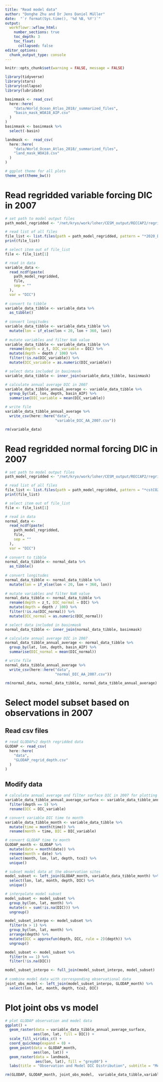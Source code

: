 ```yaml
---
title: "Read model data"
author: "Donghe Zhu and Dr Jens Daniel Müller"
date:  "`r format(Sys.time(), '%d %B, %Y')`"
output: 
  workflowr::wflow_html:
    number_sections: true
    toc_depth: 3
    toc_float:
      collapsed: false
editor_options:
  chunk_output_type: console
---
```


```r
knitr::opts_chunk$set(warning = FALSE, message = FALSE)
```

```r
library(tidyverse)
library(stars)
library(collapse)
library(lubridate)
```

```r

basinmask <- read_csv(
  here::here(
    "data/World_Ocean_Atlas_2018/_summarized_files",
    "basin_mask_WOA18_AIP.csv"
  )
)
basinmask <- basinmask %>%
  select(-basin)

landmask <-  read_csv(
  here::here(
    "data/World_Ocean_Atlas_2018/_summarized_files",
    "land_mask_WOA18.csv"
  )
)

```

```r
# ggplot theme for all plots
theme_set(theme_bw())
```

# Read regridded variable forcing DIC in 2007

```r

# set path to model output files
path_model_regridded <- "/net/kryo/work/loher/CESM_output/RECCAP2/regridded/"

# read list of all files
file_list <- list.files(path = path_model_regridded, pattern = "*2020_DIC_2007.nc")
print(file_list)

# select item out of file_list
file <- file_list[1]

# read in data
variable_data <-
  read_ncdf(paste(
    path_model_regridded,
    file,
    sep = ""
  ),
  var = "DIC")
  
# convert to tibble
variable_data_tibble <- variable_data %>%
  as_tibble()
  
# convert longitudes
variable_data_tibble <- variable_data_tibble %>%
  mutate(lon = if_else(lon < 20, lon + 360, lon))
  
# mutate variables and filter NaN value
variable_data_tibble <- variable_data_tibble %>%
  rename(depth = z_t, DIC_variable = DIC) %>%
  mutate(depth = depth / 100) %>%
  filter(!is.na(DIC_variable)) %>%
  mutate(DIC_variable = as.numeric(DIC_variable))

# select data included in basinmask
variable_data_tibble <- inner_join(variable_data_tibble, basinmask) 

# calculate annual average DIC in 2007
variable_data_tibble_annual_average <- variable_data_tibble %>%
  group_by(lat, lon, depth, basin_AIP) %>%
  summarise(DIC_variable = mean(DIC_variable))

# write file
variable_data_tibble_annual_average %>%
  write_csv(here::here("data",
                       "variable_DIC_AA_2007.csv"))

rm(variable_data)

```

# Read regridded normal forcing DIC in 2007

```r

# set path to model output files
path_model_regridded <- "/net/kryo/work/loher/CESM_output/RECCAP2/regridded/"

# read list of all files
file_list <- list.files(path = path_model_regridded, pattern = "*cstCO2_DIC_2007.nc")
print(file_list)

# select item out of file_list
file <- file_list[1]

# read in data
normal_data <-
  read_ncdf(paste(
    path_model_regridded,
    file,
    sep = ""
  ),
  var = "DIC")
  
# convert to tibble
normal_data_tibble <- normal_data %>%
  as_tibble()
  
# convert longitudes
normal_data_tibble <- normal_data_tibble %>%
  mutate(lon = if_else(lon < 20, lon + 360, lon))
  
# mutate variables and filter NaN value
normal_data_tibble <- normal_data_tibble %>%
  rename(depth = z_t, DIC_normal = DIC) %>%
  mutate(depth = depth / 100) %>%
  filter(!is.na(DIC_normal)) %>%
  mutate(DIC_normal = as.numeric(DIC_normal))

# select data included in basinmask
normal_data_tibble <- inner_join(normal_data_tibble, basinmask) 

# calculate annual average DIC in 2007
normal_data_tibble_annual_average <- normal_data_tibble %>%
  group_by(lat, lon, depth, basin_AIP) %>%
  summarise(DIC_normal = mean(DIC_normal))

# write file
normal_data_tibble_annual_average %>%
  write_csv(here::here("data",
                       "normal_DIC_AA_2007.csv"))

rm(normal_data, normal_data_tibble, normal_data_tibble_annual_average)

```


# Select model subset based on observations in 2007


## Read csv files

```r

# read GLODAPv2 depth regridded data
GLODAP <- read_csv(
  here::here(
    "data",
    "GLODAP_regrid_depth.csv"
  )
)

```

## Modify data

```r

# calculate annual average and filter surface DIC in 2007 for plotting
variable_data_tibble_annual_average_surface <- variable_data_tibble_annual_average %>%
  filter(depth == 5) %>%
  rename(DIC = DIC_variable)

# convert variable DIC time to month
variable_data_tibble_month <- variable_data_tibble %>%
  mutate(time = month(time)) %>%
  rename(month = time, DIC = DIC_variable)

# convert GLODAP time to month
GLODAP_month <- GLODAP %>%
  mutate(date = month(date)) %>%
  rename(month = date) %>%
  select(month, lon, lat, depth, tco2) %>%
  unique()

# subset model data at the observation sites
model_subset <- left_join(GLODAP_month, variable_data_tibble_month) %>%
  select(lon, lat, month, depth, DIC) %>%
  unique()

# interpolate model subset
model_subset <- model_subset %>%
  group_by(lon, lat, month) %>% 
  mutate(n = sum(!is.na(DIC))) %>% 
  ungroup()

model_subset_interpo <- model_subset %>%
  filter(n > 1) %>%
  group_by(lon, lat, month) %>%
  arrange(depth) %>%
  mutate(DIC = approxfun(depth, DIC, rule = 2)(depth)) %>%
  ungroup()

model_subset <- model_subset %>%
  filter(n == 1) %>%
  filter(!is.na(DIC))

model_subset_interpo <- full_join(model_subset_interpo, model_subset)
  
# combine model data with corresponding observational data
joint_obs_model <- left_join(model_subset_interpo, GLODAP_month) %>%
  select(lon, lat, month, depth, tco2, DIC)

```

# Plot joint obs vs model

```r

# plot GLODAP observation and model data
ggplot() + 
  geom_raster(data = variable_data_tibble_annual_average_surface,
             aes(lon, lat, fill = DIC)) +
  scale_fill_viridis_c() +
  coord_quickmap(expand = 0) +
  geom_point(data = GLODAP_month,
             aes(lon, lat)) +
  geom_raster(data = landmask,
              aes(lon, lat), fill = "grey80") +
  labs(title = "Observation and Model DIC Distribution", subtitle = "Model DIC Depth: 5m | Annual Average", x = "Longitude", y = "Latitude", fill = "DIC [mmol/m3]") 

rm(GLODAP, GLODAP_month, joint_obs_model,  variable_data_tibble,variable_data_tibble_annual_average,  variable_data_tibble_annual_average_surface, variable_data_tibble_month, model_subset, model_subset_interpo)

```
